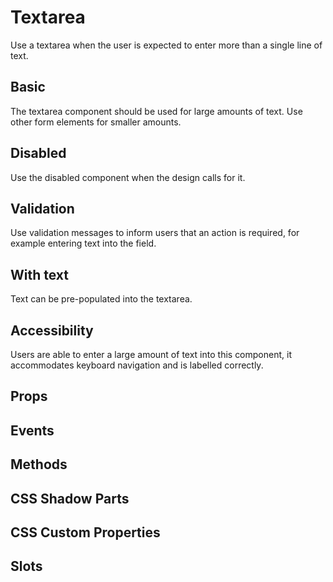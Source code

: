# Textarea
Use a textarea when the user is expected to enter more than a single line of text.

## Basic
The textarea component should be used for large amounts of text. Use other form elements for smaller amounts.


<Basic />

## Disabled
Use the disabled component when the design calls for it.


<Disabled />

## Validation
Use validation messages to inform users that an action is required, for example entering text into the field.


<Validation />

## With text
Text can be pre-populated into the textarea.


<WithText />

## Accessibility
Users are able to enter a large amount of text into this component, it accommodates keyboard navigation and is labelled correctly.

## Props


<Props />

## Events


<Events />

## Methods


<Methods />

## CSS Shadow Parts


<Parts />

## CSS Custom Properties


<CustomProps />

## Slots


<Slots />
